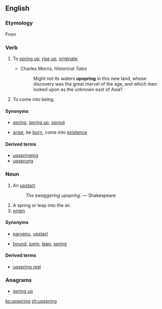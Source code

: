 ==English==
{{Webster 1913}}

===Etymology===
From {{etyl|ang|en}} {{term|upspring||lang=ang|origin, birth, rising up, springing up}}

===Verb===
{{en-verb|upsprings|upspringing|[[upsprang]] or [[upsprung]]|upsprung}}

# {{context|intransitive}} To [[spring up]], [[rise up]], [[originate]].
#: {{rfquotek|Tennyson}}
#* Charles Morris, ''Historical Tales''
#*: Might not its waters '''upspring''' in this new land, whose discovery was the great marvel of the age, and which men looked upon as the unknown east of Asia?
# {{context|intransitive}} To come into being.

====Synonyms====
* {{sense|spring up}} [[spring]], [[spring up]], [[sprout]]
* {{sense|come into being}} [[arise]], be [[born]], come into [[existence]]

====Derived terms====
* [[upspringing]]<!--noun-->
* [[upsprung]]<!--adjective-->

===Noun===
{{en-noun}}

# {{context|obsolete}} An [[upstart]].
#: ''The swaggering upspring.'' &mdash; Shakespeare
# A spring or leap into the air.
# [[origin]]

====Synonyms====
* {{sense|upstart}} [[parvenu]], [[upstart]]
* {{sense|a spring or leap into the air}} [[bound]], [[jump]], [[leap]], [[spring]]

====Derived terms====
* [[upspring reel]]<!--a type of dance; found in Shakespeare-->

===Anagrams===
* [[spring up#English|spring up]]

[[ko:upspring]]
[[zh:upspring]]